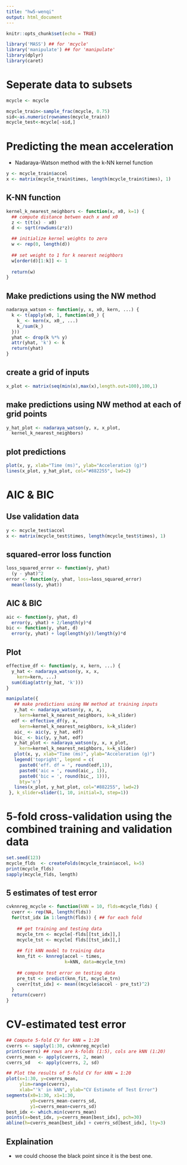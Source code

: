 ```yaml
---
title: "hw5-wenqi"
output: html_document
---
```


```r
knitr::opts_chunk$set(echo = TRUE)
```


```r
library('MASS') ## for 'mcycle'
library('manipulate') ## for 'manipulate'
library(dplyr)
library(caret)
```

# Seperate data to subsets

```r
mcycle <- mcycle
```


```r
mcycle_train<-sample_frac(mcycle, 0.75)
sid<-as.numeric(rownames(mcycle_train)) 
mcycle_test<-mcycle[-sid,]
```

#  Predicting the mean acceleration

* Nadaraya-Watson method with the k-NN kernel function

```r
y <- mcycle_train$accel
x <- matrix(mcycle_train$times, length(mcycle_train$times), 1)
```

## K-NN function

```r
kernel_k_nearest_neighbors <- function(x, x0, k=1) {
  ## compute distance betwen each x and x0
  z <- t(t(x) - x0)
  d <- sqrt(rowSums(z*z))

  ## initialize kernel weights to zero
  w <- rep(0, length(d))
  
  ## set weight to 1 for k nearest neighbors
  w[order(d)[1:k]] <- 1
  
  return(w)
}
```

## Make predictions using the NW method

```r
nadaraya_watson <- function(y, x, x0, kern, ...) {
  k <- t(apply(x0, 1, function(x0_) {
    k_ <- kern(x, x0_, ...)
    k_/sum(k_)
  }))
  yhat <- drop(k %*% y)
  attr(yhat, 'k') <- k
  return(yhat)
}
```

## create a grid of inputs 

```r
x_plot <- matrix(seq(min(x),max(x),length.out=100),100,1)
```

## make predictions using NW method at each of grid points

```r
y_hat_plot <- nadaraya_watson(y, x, x_plot,
  kernel_k_nearest_neighbors)
```

## plot predictions

```r
plot(x, y, xlab="Time (ms)", ylab="Acceleration (g)")
lines(x_plot, y_hat_plot, col="#882255", lwd=2) 
```

# AIC & BIC

## Use validation data

```r
y <- mcycle_test$accel
x <- matrix(mcycle_test$times, length(mcycle_test$times), 1)
```


## squared-error loss function

```r
loss_squared_error <- function(y, yhat)
  (y - yhat)^2
error <- function(y, yhat, loss=loss_squared_error)
  mean(loss(y, yhat))
```

## AIC & BIC 

```r
aic <- function(y, yhat, d)
  error(y, yhat) + 2/length(y)*d
bic <- function(y, yhat, d)
  error(y, yhat) + log(length(y))/length(y)*d
```

## Plot

```r
effective_df <- function(y, x, kern, ...) {
  y_hat <- nadaraya_watson(y, x, x,
    kern=kern, ...)
  sum(diag(attr(y_hat, 'k')))
}

```



```r
manipulate({
   ## make predictions using NW method at training inputs
   y_hat <- nadaraya_watson(y, x, x,
     kern=kernel_k_nearest_neighbors, k=k_slider)
  edf <- effective_df(y, x, 
     kern=kernel_k_nearest_neighbors, k=k_slider)
   aic_ <- aic(y, y_hat, edf)
   bic_ <- bic(y, y_hat, edf)
   y_hat_plot <- nadaraya_watson(y, x, x_plot,
     kern=kernel_k_nearest_neighbors, k=k_slider)
   plot(x, y, xlab="Time (ms)", ylab="Acceleration (g)")
   legend('topright', legend = c(
     paste0('eff. df = ', round(edf,1)),
     paste0('aic = ', round(aic_, 1)),
     paste0('bic = ', round(bic_, 1))),
     bty='n')
   lines(x_plot, y_hat_plot, col="#882255", lwd=2) 
 }, k_slider=slider(1, 10, initial=3, step=1))

```

# 5-fold cross-validation using the combined training and validation data


```r
set.seed(123) 
mcycle_flds  <- createFolds(mcycle_train$accel, k=5)
print(mcycle_flds)
sapply(mcycle_flds, length) 
```

## 5 estimates of test error 

```r
cvknnreg_mcycle <- function(kNN = 10, flds=mcycle_flds) {
  cverr <- rep(NA, length(flds))
  for(tst_idx in 1:length(flds)) { ## for each fold
    
    ## get training and testing data
    mcycle_trn <- mcycle[-flds[[tst_idx]],]
    mcycle_tst <- mcycle[ flds[[tst_idx]],]
    
    ## fit kNN model to training data
    knn_fit <- knnreg(accel ~ times,
                      k=kNN, data=mcycle_trn)
    
    ## compute test error on testing data
    pre_tst <- predict(knn_fit, mcycle_trn)
    cverr[tst_idx] <- mean((mcycle$accel - pre_tst)^2)
  }
  return(cverr)
}
```


# CV-estimated test error

```r
## Compute 5-fold CV for kNN = 1:20
cverrs <- sapply(1:30, cvknnreg_mcycle)
print(cverrs) ## rows are k-folds (1:5), cols are kNN (1:20)
cverrs_mean <- apply(cverrs, 2, mean)
cverrs_sd   <- apply(cverrs, 2, sd)

## Plot the results of 5-fold CV for kNN = 1:20
plot(x=1:30, y=cverrs_mean, 
     ylim=range(cverrs),
     xlab="'k' in kNN", ylab="CV Estimate of Test Error")
segments(x0=1:30, x1=1:30,
         y0=cverrs_mean-cverrs_sd,
         y1=cverrs_mean+cverrs_sd)
best_idx <- which.min(cverrs_mean)
points(x=best_idx, y=cverrs_mean[best_idx], pch=30)
abline(h=cverrs_mean[best_idx] + cverrs_sd[best_idx], lty=3)
```


## Explaination

* we could choose the black point since it is the best one.





